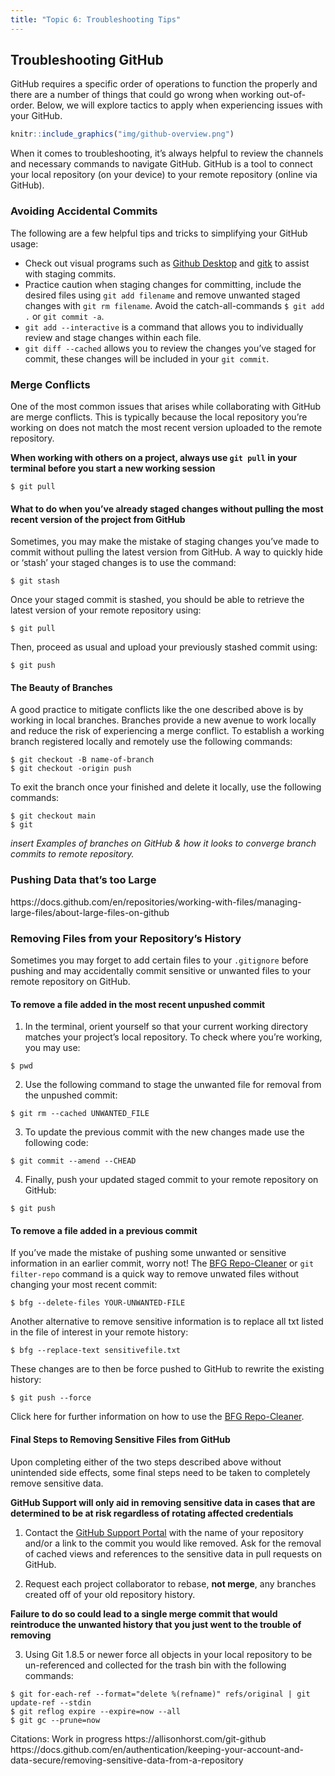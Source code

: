 ```yaml
---
title: "Topic 6: Troubleshooting Tips"
---
```

## Troubleshooting GitHub

GitHub requires a specific order of operations to function the properly and there are a number of things that could go wrong when working out-of-order. Below, we will explore tactics to apply when experiencing issues with your GitHub.

```r

knitr::include_graphics("img/github-overview.png")
```
When it comes to troubleshooting, it's always helpful to review the channels and necessary commands to navigate GitHub. GitHub is a tool to connect your local repository (on your device) to your remote repository (online via GitHub). 

### Avoiding Accidental Commits

The following are a few helpful tips and tricks to simplifying your GitHub usage:

- Check out visual programs such as [Github Desktop](https://desktop.github.com) and [gitk](https://git-scm.com/docs/gitk) to assist with staging commits.
- Practice caution when staging changes for committing, include the desired files using `git add filename` and remove unwanted staged changes with `git rm filename`. Avoid the catch-all-commands `$ git add .` or `git commit -a`. 
- `git add --interactive` is a command that allows you to individually review and stage changes within each file.
- `git diff --cached` allows you to review the changes you've staged for commit, these changes will be included in your `git commit`.

### Merge Conflicts

One of the most common issues that arises while collaborating with GitHub are merge conflicts. This is typically because the local repository you're working on does not match the most recent version uploaded to the remote repository.

 **When working with others on a project, always use `git pull` in your terminal before you start a new working session**

```
$ git pull
```
#### What to do when you've already staged changes without pulling the most recent version of the project from GitHub

Sometimes, you may make the mistake of staging changes you've made to commit without pulling the latest version from GitHub. A way to quickly hide or 'stash' your staged changes is to use the command:

```
$ git stash
```
Once your staged commit is stashed, you should be able to retrieve the latest version of your remote repository using:

```
$ git pull
```
Then, proceed as usual and upload your previously stashed commit using:
```
$ git push
```

#### The Beauty of Branches 

A good practice to mitigate conflicts like the one described above is by working in local branches. Branches provide a new avenue to work locally and reduce the risk of experiencing a merge conflict. To establish a working branch registered locally and remotely use the following commands:

```
$ git checkout -B name-of-branch
$ git checkout -origin push
```
To exit the branch once your finished and delete it locally, use the following commands:
```
$ git checkout main
$ git 
```

*insert Examples of branches on GitHub & how it looks to converge branch commits to remote repository.* 

### Pushing Data that's too Large

https://docs.github.com/en/repositories/working-with-files/managing-large-files/about-large-files-on-github
 

### Removing Files from your Repository's History

Sometimes you may forget to add certain files to your `.gitignore` before pushing and may accidentally commit sensitive or unwanted files to your remote repository on GitHub. 

#### To remove a file added in the most recent unpushed commit

1) In the terminal, orient yourself so that your current working directory matches your project's local repository. To check where you're working, you may use:

```
$ pwd
```
2) Use the following command to stage the unwanted file for removal from the unpushed commit:

```
$ git rm --cached UNWANTED_FILE
```

3) To update the previous commit with the new changes made use the following code:

```
$ git commit --amend --CHEAD
```

4) Finally, push your updated staged commit to your remote repository on GitHub:

```
$ git push
```
#### To remove a file added in a previous commit

If you've made the mistake of pushing some unwanted or sensitive information in an earlier commit, worry not! The [BFG Repo-Cleaner](https://docs.github.com/en/authentication/keeping-your-account-and-data-secure/removing-sensitive-data-from-a-repository) or `git filter-repo` command is a quick way to remove unwated files without changing your most recent commit:

```
$ bfg --delete-files YOUR-UNWANTED-FILE
```

Another alternative to remove sensitive information is to replace all txt listed in the file of interest in your remote history:

```
$ bfg --replace-text sensitivefile.txt
```
These changes are to then be force pushed to GitHub to rewrite the existing history:

```
$ git push --force
```
Click here for further information on how to use the [BFG Repo-Cleaner](https://rtyley.github.io/bfg-repo-cleaner/).

#### Final Steps to Removing Sensitive Files from GitHub

Upon completing either of the two steps described above without unintended side effects, some final steps need to be taken to completely remove sensitive data.

**GitHub Support will only aid in removing sensitive data in cases that are determined to be at risk regardless of rotating affected credentials**

1) Contact the [GitHub Support Portal](https://support.github.com) with the name of your repository and/or a link to the commit you would like removed. Ask for the removal of cached views and references to the sensitive data in pull requests on GitHub.

2) Request each project collaborator to rebase, **not merge**, any branches created off of your old repository history. 

**Failure to do so could lead to a single merge commit that would reintroduce the unwanted history that you just went to the trouble of removing**

3) Using Git 1.8.5 or newer force all objects in your local repository to be un-referenced and collected for the trash bin with the following commands:

```
$ git for-each-ref --format="delete %(refname)" refs/original | git update-ref --stdin
$ git reflog expire --expire=now --all
$ git gc --prune=now
```


Citations: Work in progress
https://allisonhorst.com/git-github
https://docs.github.com/en/authentication/keeping-your-account-and-data-secure/removing-sensitive-data-from-a-repository

